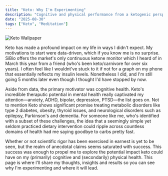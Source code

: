 ```yaml
---
title: "Keto: Why I'm Experimenting"
description: "Cognitive and physical performance from a ketogenic perspective."
date: "2025-08-30"
tags: ["Keto", "Meditation"]
---
```


![Keto Wallpaper](/images/steak.jpg)


Keto has made a profound impact on my life in ways I didn't expect. My motivations to start were data-driven, which if you know me is no surprise. SiBio offers the market's only continuous ketone monitor which I heard of in March this year from a friend (who's been keto/carnivore for over six years). I often feel like I wouldnt've stuck to it if not for a graph on my phone that essentially reflects my insulin levels. Nonetheless I did, and I'm still going 5 months later even though I thought I'd have stopped by now.

Aside from data, the primary motivator was cognitive health. Keto's incredible theraputic potential in mental health really captivated my attention—anxiety, ADHD, bipolar, depression, PTSD—the list goes on. Not to mention Keto shows significant promise treating metabolic disorders like type 2 diabetes, obesity, thyroid issues, and neurological disorders such as epilepsy, Parkinson's and dementia. For someone like me, who's identified with a subset of these challenges, the idea that a seemingly simple yet seldom practiced dietary intervention could ripple across countless domains of health had me saying goodbye to carbs pretty fast.

Whether or not scientific rigor has been exercised in earnest is yet to be seen, but the realm of anecdotal claims seems saturated with success. This success was enough to propel me to explore the potential impact keto could have on my (primarily) cognitive and (secondarily) physical health. This page is where I'll share my thoughts, insights and results so you can see why I'm experimenting and where it will lead.